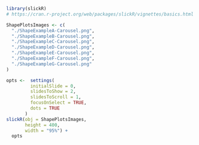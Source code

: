 
```r
library(slickR)
# https://cran.r-project.org/web/packages/slickR/vignettes/basics.html

ShapePlotsImages <- c(
  "./ShapeExampleA-Carousel.png",
  "./ShapeExampleB-Carousel.png",
  "./ShapeExampleC-Carousel.png",
  "./ShapeExampleD-Carousel.png",
  "./ShapeExampleE-Carousel.png",
  "./ShapeExampleF-Carousel.png",
  "./ShapeExampleG-Carousel.png"
)

opts <-  settings(
         initialSlide = 0,
         slidesToShow = 2,
         slidesToScroll = 1,
         focusOnSelect = TRUE,
         dots = TRUE
       )
slickR(obj = ShapePlotsImages,
       height = 400,
       width = "95%") +
  opts
```

